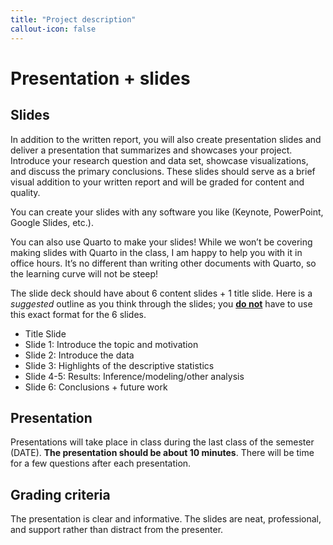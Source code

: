 ```yaml
---
title: "Project description"
callout-icon: false
---
```


# Presentation + slides {#presentation-slides}

## Slides

In addition to the written report, you will also create presentation slides and deliver a presentation that summarizes and showcases your project.
Introduce your research question and data set, showcase visualizations, and discuss the primary conclusions.
These slides should serve as a brief visual addition to your written report and will be graded for content and quality.

You can create your slides with any software you like (Keynote, PowerPoint, Google Slides, etc.).

::: callout-note
You can also use Quarto to make your slides!
While we won't be covering making slides with Quarto in the class, I am happy to help you with it in office hours.
It's no different than writing other documents with Quarto, so the learning curve will not be steep!
:::

The slide deck should have about 6 content slides + 1 title slide.
Here is a *suggested* outline as you think through the slides; you [**do not**]{.underline} have to use this exact format for the 6 slides.

-   Title Slide
-   Slide 1: Introduce the topic and motivation
-   Slide 2: Introduce the data
-   Slide 3: Highlights of the descriptive statistics
-   Slide 4-5: Results: Inference/modeling/other analysis
-   Slide 6: Conclusions + future work

## Presentation {#presentation}

Presentations will take place in class during the last class of the semester (DATE).
**The presentation should be about 10 minutes**.
There will be time for a few questions after each presentation.

## Grading criteria

The presentation is clear and informative.
The slides are neat, professional, and support rather than distract from the presenter.
